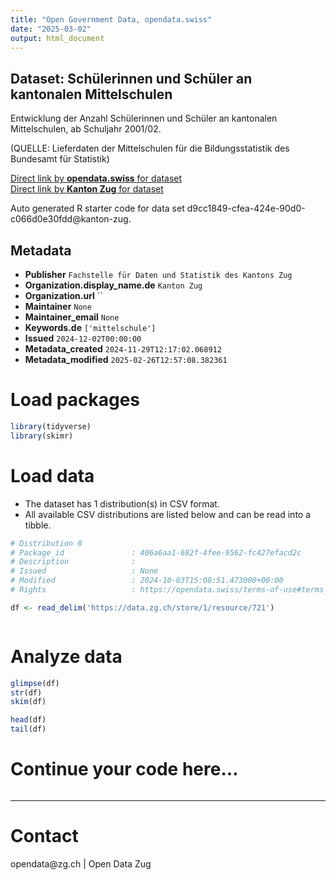 ```yaml
---
title: "Open Government Data, opendata.swiss"
date: "2025-03-02"
output: html_document
---
```


## Dataset: Schülerinnen und Schüler an kantonalen Mittelschulen

Entwicklung der Anzahl Schülerinnen und Schüler an kantonalen Mittelschulen, ab Schuljahr 2001/02.

(QUELLE: Lieferdaten der Mittelschulen für die Bildungsstatistik des Bundesamt für Statistik)

[Direct link by **opendata.swiss** for dataset](https://opendata.swiss/de/dataset/schulerinnen-und-schuler-an-kantonalen-mittelschulen)<br>
[Direct link by **Kanton Zug** for dataset](https://www.zg.ch/behoerden/gesundheitsdirektion/statistikfachstelle/themen/bildung/mittelschulen)

Auto generated R starter code for data set d9cc1849-cfea-424e-90d0-c066d0e30fdd@kanton-zug.

## Metadata

- **Publisher** `Fachstelle für Daten und Statistik des Kantons Zug`
- **Organization.display_name.de** `Kanton Zug`
- **Organization.url** ``
- **Maintainer** `None`
- **Maintainer_email** `None`
- **Keywords.de** `['mittelschule']`
- **Issued** `2024-12-02T00:00:00`
- **Metadata_created** `2024-11-29T12:17:02.068912`
- **Metadata_modified** `2025-02-26T12:57:08.382361`


# Load packages

```r

library(tidyverse)
library(skimr)

```

# Load data

-   The dataset has 1 distribution(s) in CSV format.
-   All available CSV distributions are listed below and can be read into a tibble.

```r

# Distribution 0
# Package_id               : 406a6aa1-682f-4fee-9562-fc427efacd2c
# Description              : 
# Issued                   : None
# Modified                 : 2024-10-03T15:08:51.473000+00:00
# Rights                   : https://opendata.swiss/terms-of-use#terms_open

df <- read_delim('https://data.zg.ch/store/1/resource/721')



```

# Analyze data

```r

glimpse(df)
str(df)
skim(df)

head(df)
tail(df)

```

# Continue your code here...

```r

```

------------------------------------------------------------------------

# Contact

opendata@zg.ch | Open Data Zug
